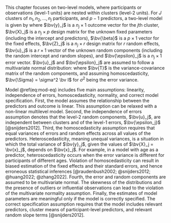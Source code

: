 This chapter focuses on two-level models, where participants or observations (level-1 units) are nested within clusters (level-2 units). For $J$ clusters of $n_1, n_2, \dots, n_j$ participants, and $p-1$ predictors, a two-level model is given by
<!-- ML: No need to bold the subscripts; e.g., \bv y_j or \bv{y}_j WT: Thanks!-->
\begin{equation}
\bv{y}_j = \bv{X}_j\bv{\beta} + \bv{Z}_j \bv{u}_j + \bv{\epsilon}_j
(\#eq:mod-eq)
\end{equation}
where $\bv{y}_j$ is a $n_j \times 1$ outcome vector for the $j$th cluster, $\bv{X}_j$ is a $n_j \times p$ design matrix for the unknown fixed parameters (including the intercept and predictors), $\bv{\beta}$ is a $p \times 1$ vector for the fixed effects, $\bv{Z}_j$ is a $n_j \times r$ design matrix for $r$ random effects, $\bv{u}_j$ is a $r \times 1$ vector of the unknown random components (including the random intercept and random slopes), <!-- ML: is there a reason to use capital U instead of small u? I generally use uppercase letter for a matrix, like X or Z. WT: makes sense. I was following Hox but I think lower case u for a vector is clearer. --> and $\bv{\epsilon}_j$ is a $n_j \times 1$ error vector. $\bv{u}_j$ and $\bv{\epsilon}_j$ are assumed to follow a multivariate normal distribution:
<!-- YZ: Maybe add a sentence what r is WT: I just changed to this sentence "$\bv{Z_j}$ is a $n_j \times r$ design matrix for $r$ random effects". Does it sound clear enough?-->
\begin{equation}
\begin{pmatrix}
\bv{\epsilon}_j \\ \bv{U}_j
\end{pmatrix}
\sim
\mathcal{N}
\left[
\begin{pmatrix}
\bv{0} \\ \bv{0}
\end{pmatrix}, 
\begin{pmatrix}
\bv{\Sigma} & \bv{0} \\
\bv{0} & \bv{T}
\end{pmatrix}
\right]
\end{equation}
where $\bv{T}$ is the variance-covariance matrix of the random components, and assuming homoscedasticity, $\bv{\Sigma} = \sigma^2 \bv I$ for $\sigma^2$ being the error variance. <!-- e_j is a vector of length n_j, so its covariance should be a n_j x n_j matrix, not a scalar. \sigma^2 is a scalar. WT: does it look right now? -->

Model\ \@ref(eq:mod-eq) includes five main assumptions: linearity, independence of errors, homoscedasticity, normality, and correct model specification. First, the model assumes the relationship between the predictors and outcome is linear. This assumption can be relaxed with a non-linear multilevel model. <!-- ML: linearity implies more than monotonicity. I don't think you need to go too deep into it, but be accurate. --> Second, the independence of errors assumption denotes that the level-2 random components, $\bv{u}_j$, are independent between clusters and of the level-1 errors, $\bv{\epsilon_j}$ [@snijders2012]. 
 <!-- ML: the one you talk about here is more about exogeneity, which is more about specification and different for independent observations (e.g., no correlation in the T and \Sigma matrix for elements from different observations/clusters). Not sure which one you intend to say, but be clear. --> 
Third, the homoscedasticity assumption requires that equal variances of errors and random effects across all values of the predictors. <!-- ML: It is not just the error, but also the u's as well --> Heteroscedasticity, meaning unequal variances, is a situation in which the total variance of $\bv{y}_j$, given the values of $\bv{X}_j = \bv{x}_j$, depends on  $\bv{x}_j$. For example, in a model with age as a predictor, heteroscedasticity occurs when the error variance is different for participants of different ages. Violation of homoscedasticity can result in biased estimation of the fixed effects and their standard errors, and hence erroneous statistical inferences [@raudenbush2002; @snijders2012; @huang2022; @zhang2022]. 
<!-- YZ: Heteroscedasticity in mlm can be at two levels. I think it'll be helpful to mention MLM also requires equal variances of random effects.  WT: thanks for the reminder! Does it look better now or should I edit more?-->
Fourth, the error and random components are assumed to be multivariate normal. The skewness of the distributions and the presence of outliers or influential observations can lead to the violation of the multivariate normality assumption. <!-- ML: outliers are not the only reason for non-normality; some data are just not normally distributed without outliers --> <!-- ML: I don't think this is the case, if it is just non-normal; the central limit theorem says things should still be okay. Some simulation results can be found in Maas & Hox 2004, etc --> Finally, the estimates of model parameters are meaningful only if the model is correctly specified. The correct specification assumption requires that the model includes relevant predictors, cluster means of participant-level predictors, and relevant random slope terms [@snijders2012]. <!-- ML: citation? -->
